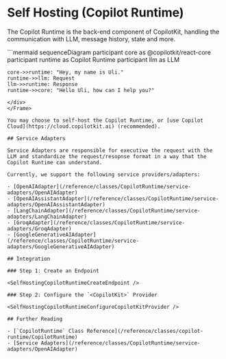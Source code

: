 
# Self Hosting (Copilot Runtime)

The Copilot Runtime is the back-end component of CopilotKit, handling the communication with LLM, message history, state and more.

<Frame>
  <div className="w-full pb-4">
  ```mermaid
  sequenceDiagram
    participant core as @copilotkit/react-core
    participant runtime as Copilot Runtime
    participant llm as LLM

    core->>runtime: "Hey, my name is Uli."
    runtime->>llm: Request
    llm->>runtime: Response
    runtime->>core: "Hello Uli, how can I help you?"
  ```
  </div>
</Frame>

You may choose to self-host the Copilot Runtime, or [use Copilot Cloud](https://cloud.copilotkit.ai) (recommended).

## Service Adapters

Service Adapters are responsible for executive the request with the LLM and standardize the request/resopnse format in a way that the Copilot Runtime can understand.

Currently, we support the following service providers/adapters:

- [OpenAIAdapter](/reference/classes/CopilotRuntime/service-adapters/OpenAIAdapter)
- [OpenAIAssistantAdapter](/reference/classes/CopilotRuntime/service-adapters/OpenAIAssistantAdapter)
- [LangChainAdapter](/reference/classes/CopilotRuntime/service-adapters/LangChainAdapter)
- [GroqAdapter](/reference/classes/CopilotRuntime/service-adapters/GroqAdapter)
- [GoogleGenerativeAIAdapter](/reference/classes/CopilotRuntime/service-adapters/GoogleGenerativeAIAdapter)

## Integration

### Step 1: Create an Endpoint

<SelfHostingCopilotRuntimeCreateEndpoint />

### Step 2: Configure the `<CopilotKit>` Provider

<SelfHostingCopilotRuntimeConfigureCopilotKitProvider />

## Further Reading

- [`CopilotRuntime` Class Reference](/reference/classes/copilot-runtime/CopilotRuntime)
- [Service Adapters](/reference/classes/CopilotRuntime/service-adapters/OpenAIAdapter)
